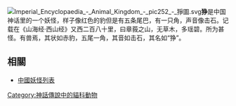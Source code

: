 [[File:Imperial_Encyclopaedia_-_Animal_Kingdom_-_pic252_-_猙圖.svg|thumb]]'''狰'''是中国神话里的一个妖怪，样子像红色的豹但是有五条尾巴，有一只角，声音像击石。记载在《山海经·西山经》又西二百八十里，曰章莪之山，无草木，多瑶碧。所为甚怪。有兽焉，其状如赤豹，五尾一角，其音如击石，其名如“狰”。

== 相關 ==
*[[中國妖怪列表|中國妖怪列表]]

[[Category:神話傳說中的貓科動物|Category:神話傳說中的貓科動物]]